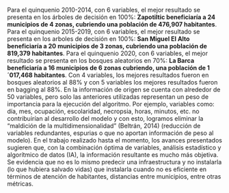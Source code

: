 Para el quinquenio 2010-2014, con 6 variables, el mejor resultado se presenta en los árboles de decisión en 100%: **Zapotiltic beneficiaría a 24 municipios de 4 zonas, cubriendo una población de 476,907 habitantes**. Para el quinquenio 2015-2019, con 6 variables, el mejor resultado se presenta en los arboles de decisión en 100%: **San Miguel El Alto beneficiaría a 20 municipios de 3 zonas, cubriendo una población de 819,379 habitantes**. Para el quinquenio 2020, con 6 variables, el mejor resultado se presenta en los bosques aleatorios en 70%: **La Barca beneficiaría a 16 municipios de 6 zonas cubriendo, una población de 1´017,468 habitantes**. 
Con 4 variables, los mejores resultados fueron en bosques aleatorios al 88% y con 5 variables los mejores resultados fueron en bagging al 88%.
En la información de origen se cuenta con alrededor de 50 variables, pero solo las anteriores utilizadas representan un peso de importancia para la ejecución del algoritmo. Por ejemplo, variables como: día, mes, ocupación, escolaridad, necropsia, horas, minutos, etc. no contribuirían al desarrollo del modelo y con esto, logramos eliminar la “maldición de la multidimensionalidad” (Beltrán, 2014) (reducción de variables redundantes, espurias o que no aportan información de peso al modelo).
En el trabajo realizado hasta el momento, los avances presentados sugieren que, con la combinación óptima de variables, análisis estadístico y algorítmico de datos (IA), la información resultante es mucho más objetiva. Se evidencia que no es lo mismo predecir una infraestructura y no instalarla (lo que hubiera salvado vidas) que instalarla cuando no es eficiente en términos de atención de habitantes, distancias entre municipios, entre otras métricas. 
